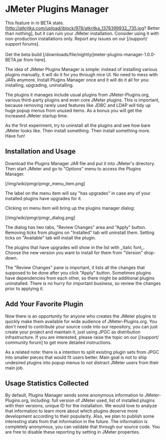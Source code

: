 = JMeter Plugins Manager =

<div class="alert alert-danger">
This feature in in BETA state. [http://atkritka.com/upload/iblock/978/atkritka_1378399932_735.jpg? Better than nothing], but it can ruin your JMeter installation.
Consider using it with non-production installations only.
Report any issues on our [/support/ support forums].<br/><br/>Get the beta build [/downloads/file/nightly/jmeter-plugins-manager-1.0.0-BETA.jar from here].
</div>

The idea of JMeter Plugins Manager is simple: instead of installing various plugins manually, it will do it for you through nice UI.
No need to mess with JARs anymore. Install Plugins Manager once and it will do it all for you: installing, upgrading, uninstalling.

The plugins it manages include usual plugins from JMeter-Plugins.org, various third-party plugins and even core JMeter plugins.
This is important, because removing rarely used features like JDBC and LDAP will tidy up huge popup menus from unused items. As a bonus you will get the increased JMeter startup time.

As the first experiment, try to uninstall all the plugins and see how bare JMeter looks like. Then install something. Then install something more. Have fun!

== Installation and Usage ==

Download the Plugins Manager JAR file and put it into JMeter's {{{lib/ext}}} directory. Then start JMeter and go to "Options" menu to access the Plugins Manager.

[/img/wiki/pmgr/pmgr_menu_item.png]

The label on the menu item will say "has upgrades" in case any of your installed plugins have upgrades for it.

Clicking on menu item will bring up the plugins manager dialog:

[/img/wiki/pmgr/pmgr_dialog.png]

The dialog has two tabs, "Review Changes" area and "Apply" button. Removing ticks from plugins on "Installed" tab will uninstall them. Setting ticks on "Available" tab will install the plugin.

The plugins that have upgrades will show in the list with _italic font_. Choose the new version you want to install for them from "Version" drop-down.

The "Review Changes" pane is important, it lists all the changes that supposed to be done after you click "Apply" button.
Sometimes plugins have dependencies from each other, so there might be additional plugins uninstalled. There is no hurry for important business, so review the changes prior to applying it.


== Add Your Favorite Plugin ==

Now there is an opportunity for anyone who creates the JMeter plugins to quickly make them available for wide audience of JMeter-Plugins.org.
You don't need to contribute your source code into our repository, you can just create your project and maintain it, just using JPGC as distribution infrastructure.
If you are interested, please raise the topic on our [/support/ community forum] to get more detailed instructions.

As a related note: there is a intention to split existing plugin sets from JPGC into smaller pieces that would fit users better.
Main goal is not to ship undesired plugins into popup menus to not distract JMeter users from their main job.

== Usage Statistics Collected ==

By default, Plugins Manager sends some anonymous information to JMeter-Plugins.org, including: full version of JMeter used, list of installed plugins with their versions, unique ID for the installation.
We would love to analyze that information to learn more about which plugins deserve more development according to their popularity. Also, we plan to publish some interesting stats from that information in the future.
The information is completely anonymous, you can validate that through our source code. You are free to disable these reporting by setting {{{jpgc.repo.sendstats=false}}} in JMeter properties.